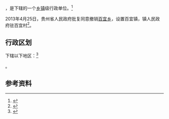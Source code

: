{{中国乡级行政区|52/01/12/205/000}}

'''{{PAGENAMEBASE}}'''，是{{PRC admin/fullname|52/01/12/205/000|3}}下辖的一个[[乡镇|乡镇]]级行政单位。<ref>{{PRC admin/ref sgc|{{PRC admin/parent|52/01/12/205/000}}}}</ref>

2013年4月25日，贵州省人民政府批复同意撤销[[百宜乡|百宜乡]]，设置百宜镇，镇人民政府驻百宜村<ref>{{Cite web |url=http://gzsrmzfgb.gzgov.gov.cn/show.aspx?id=7951 |title=省人民政府关于同意贵阳市乌当区新场乡下坝乡百宜乡撤乡设镇的批复（黔府函〔2013〕77号） |access-date=2017-09-02 |archive-url=https://web.archive.org/web/20170903033607/http://gzsrmzfgb.gzgov.gov.cn/show.aspx?id=7951 |archive-date=2017-09-03 |dead-url=yes }}</ref>。

== 行政区划 ==

{{PAGENAMEBASE}}下辖以下地区：<ref>{{PRC admin/ref sgc|52/01/12/205/000}}</ref>

{{PRC admin/children|52/01/12/205/000}}。

== 参考资料 ==

{{reflist}}

{{行政区划小作品}}
{{PRC admin/navcat|52/01/12/205/000}}